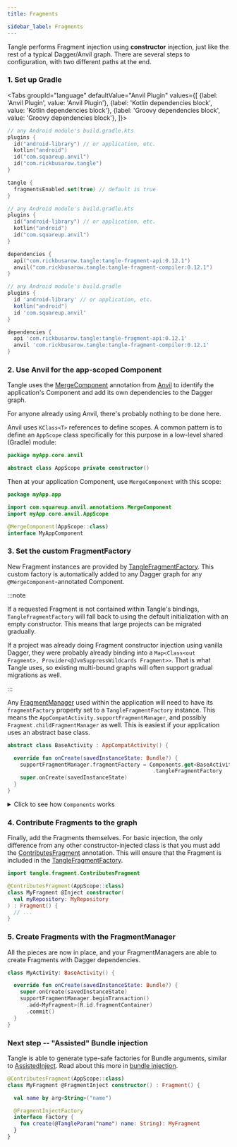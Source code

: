 ```yaml
---
title: Fragments

sidebar_label: Fragments
---
```



Tangle performs Fragment injection using **constructor** injection, just like the rest of a
typical Dagger/Anvil graph. There are several steps to configuration,
with two different paths at the end.

### 1. Set up Gradle

<Tabs groupId="language"
defaultValue="Anvil Plugin"
values={[
{label: 'Anvil Plugin', value: 'Anvil Plugin'},
{label: 'Kotlin dependencies block', value: 'Kotlin dependencies block'},
{label: 'Groovy dependencies block', value: 'Groovy dependencies block'},
]}>

<TabItem value="Anvil Plugin">

```kotlin
// any Android module's build.gradle.kts
plugins {
  id("android-library") // or application, etc.
  kotlin("android")
  id("com.squareup.anvil")
  id("com.rickbusarow.tangle")
}

tangle {
  fragmentsEnabled.set(true) // default is true
}
```

</TabItem>

<TabItem value="Kotlin dependencies block">

```kotlin
// any Android module's build.gradle.kts
plugins {
  id("android-library") // or application, etc.
  kotlin("android")
  id("com.squareup.anvil")
}

dependencies {
  api("com.rickbusarow.tangle:tangle-fragment-api:0.12.1")
  anvil("com.rickbusarow.tangle:tangle-fragment-compiler:0.12.1")
}
```

</TabItem>

<TabItem value="Groovy dependencies block">

```groovy
// any Android module's build.gradle
plugins {
  id 'android-library' // or application, etc.
  kotlin("android")
  id 'com.squareup.anvil'
}

dependencies {
  api 'com.rickbusarow.tangle:tangle-fragment-api:0.12.1'
  anvil 'com.rickbusarow.tangle:tangle-fragment-compiler:0.12.1'
}
```

</TabItem>
</Tabs>

### 2. Use Anvil for the app-scoped Component

Tangle uses the [MergeComponent] annotation from [Anvil] to identify the application's Component
and add its own dependencies to the Dagger graph.

For anyone already using Anvil, there's probably nothing to be done here.

Anvil uses `KClass<T>` references to define scopes.  A common pattern is to define an `AppScope`
class specifically for this purpose in a low-level shared (Gradle) module:

```kotlin
package myApp.core.anvil

abstract class AppScope private constructor()
```

Then at your application Component, use `MergeComponent` with this scope:

```kotlin
package myApp.app

import com.squareup.anvil.annotations.MergeComponent
import myApp.core.anvil.AppScope

@MergeComponent(AppScope::class)
interface MyAppComponent
```

### 3. Set the custom FragmentFactory

New Fragment instances are provided by [TangleFragmentFactory].  This custom factory
is automatically added to any Dagger graph for any `@MergeComponent`-annotated Component.

:::note

If a requested Fragment is not contained within Tangle's bindings, `TangleFragmentFactory` will
fall back to using the default initialization with an empty constructor.  This means that large
projects can be migrated gradually.

If a project was already doing Fragment constructor injection using vanilla Dagger, they were
probably already binding into a
`Map<Class<out Fragment>, Provider<@JvmSuppressWildcards Fragment>>`. That is what Tangle uses,
so existing multi-bound graphs will often support gradual migrations as well.

:::

Any [FragmentManager] used within the application will need to have its `fragmentFactory`
property set to a `TangleFragmentFactory` instance.  This means the
`AppCompatActivity.supportFragmentManager`, and possibly `Fragment.childFragmentManager` as well.
This is easiest if your application uses an abstract base class.

```kotlin
abstract class BaseActivity : AppCompatActivity() {

  override fun onCreate(savedInstanceState: Bundle?) {
    supportFragmentManager.fragmentFactory = Components.get<BaseActivityComponent>()
                                              .tangleFragmentFactory
    super.onCreate(savedInstanceState)
  }
}
```

<details>
  <summary>Click to see how <code>Components</code> works</summary>

In a core module, define this singleton.
```kotlin
package myApp.core.anvil

object Components {
  @PublishedApi
  internal val _components = mutableSetOf<Any>()

  /** Set by Application class after creating app component */
  fun add(component: Any) {
    _components.add(component)
  }

  inline fun <reified T> get(): T = _components
    .filterIsInstance<T>()
    .single()
}
```

In your application, save off the AppComponent instance.

```kotlin
package myApp.core.anvil

class MyApplication : Application() {

  override fun onCreate() {
    val component = DaggerMyAppComponent.factory()
                      .create(/*...*/)

    Components.add(component)

    super.onCreate()
  }
}
```

Anywhere you need to, create a "component" interface with whatever dependency properties you need,
and annotate it with `@ContributesTo(<some scope definition>)`.  Your AppComponent will
automatically implement this interface,
which means that an implementation of it will be stored in `Components`.

```kotlin
import com.squareup.anvil.annotations.ContributesTo

@ContributesTo(AppScope::class)
interface BaseActivityComponent {
  val tangleFragmentFactory: TangleFragmentFactory
}
```
Now, `Components.get<BaseActivityComponent>()` will return `MyAppComponent`
safely cast to `BaseActivityComponent`, and you can access its properties.

```kotlin
val fragmentFactory = Components.get<BaseActivityComponent>()
                                .tangleFragmentFactory
```
</details>

### 4. Contribute Fragments to the graph

Finally, add the Fragments themselves.  For basic injection, the only difference
from any other constructor-injected class is that you must add the [ContributesFragment] annotation.
This will ensure that the Fragment is included in the [TangleFragmentFactory].

```kotlin
import tangle.fragment.ContributesFragment

@ContributesFragment(AppScope::class)
class MyFragment @Inject constructor(
  val myRepository: MyRepository
) : Fragment() {
  // ...
}
```


### 5. Create Fragments with the FragmentManager

All the pieces are now in place, and your FragmentManagers are able to create Fragments with Dagger
dependencies.

```kotlin
class MyActivity: BaseActivity() {

  override fun onCreate(savedInstanceState: Bundle?) {
    super.onCreate(savedInstanceState)
    supportFragmentManager.beginTransaction()
      .add<MyFragment>(R.id.fragmentContainer)
      .commit()
  }
}
```

### Next step -- "Assisted" Bundle injection

Tangle is able to generate type-safe factories for Bundle arguments, similar to [AssistedInject].
Read about this more in [bundle injection](bundles).

```kotlin
@ContributesFragment(AppScope::class)
class MyFragment @FragmentInject constructor() : Fragment() {

  val name by arg<String>("name")

  @FragmentInjectFactory
  interface Factory {
    fun create(@TangleParam("name") name: String): MyFragment
  }
}
```





[Anvil]: https://github.com/square/anvil
[MergeComponent]: https://github.com/square/anvil#scopes

[Dagger]: https://dagger.dev
[AssistedInject]: https://dagger.dev/dev-guide/assisted-injection
[Hilt]: https://dagger.dev/hilt/view-model.html

[FragmentManager]: https://developer.android.com/reference/kotlin/androidx/fragment/app/FragmentManager
[SavedStateHandle]: https://developer.android.com/topic/libraries/architecture/viewmodel-savedstate

[ContributesFragment]: https://rbusarow.github.io/Tangle/api/tangle-fragment-api/tangle.fragment/-contributes-fragment/index.html
[TangleFragmentFactory]: https://rbusarow.github.io/Tangle/api/tangle-fragment-api/tangle.fragment/-tangle-fragment-factory
